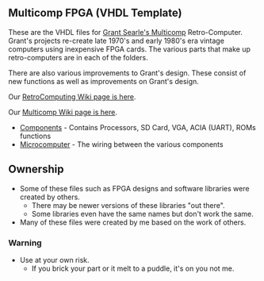 == Multicomp FPGA (VHDL Template) ==

These are the VHDL files for [http://www.searle.wales/ Grant Searle's Multicomp] Retro-Computer. Grant's projects re-create late 1970's and early 1980's era vintage computers using inexpensive FPGA cards. The various parts that make up retro-computers are in each of the folders.

There are also various improvements to Grant's design. These consist of new functions as well as improvements on Grant's design.

Our [http://land-boards.com/blwiki/index.php?title=RetroComputing RetroComputing Wiki page is here].

Our [http://land-boards.com/blwiki/index.php?title=Land_Boards_Multicomp_Page Multicomp Wiki page is here].

* [https://github.com/douggilliland/MultiComp/tree/master/MultiComp%20(VHDL%20Template)/Components Components] - Contains Processors, SD Card, VGA, ACIA (UART), ROMs functions
* [https://github.com/douggilliland/MultiComp/tree/master/MultiComp%20(VHDL%20Template)/Microcomputer Microcomputer] - The wiring between the various components

== Ownership ==

* Some of these files such as FPGA designs and software libraries were created by others.
** There may be newer versions of these libraries "out there".
** Some libraries even have the same names but don't work the same.
* Many of these files were created by me based on the work of others.

=== Warning ===

* Use at your own risk.
** If you brick your part or it melt to a puddle, it's on you not me.
